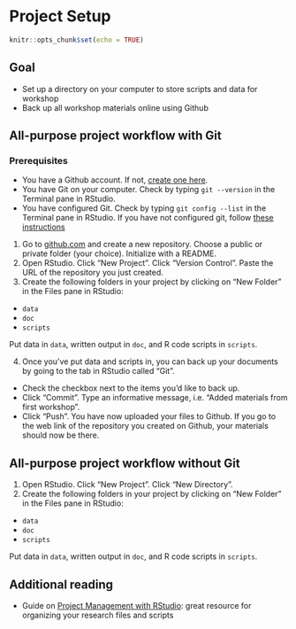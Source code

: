 # Project Setup {-}

```r
knitr::opts_chunk$set(echo = TRUE)
```

## Goal {-}

- Set up a directory on your computer to store scripts and data for workshop
- Back up all workshop materials online using Github

## All-purpose project workflow with Git {-}

### Prerequisites {-}

- You have a Github account. If not, [create one here](https://github.com/).
- You have Git on your computer. Check by typing `git --version` in the Terminal pane in RStudio.
- You have configured Git. Check by typing `git config --list` in the Terminal pane in RStudio. If you have not configured git, follow [these instructions](https://happygitwithr.com/hello-git.html)


1. Go to [github.com](https://github.com/) and create a new repository. Choose a public or private folder (your choice). Initialize with a README.
2. Open RStudio. Click "New Project". Click "Version Control". Paste the URL of the repository you just created.
3. Create the following folders in your project by clicking on "New Folder" in the Files pane in RStudio:

- `data`
- `doc`
- `scripts`

Put data in `data`, written output in `doc`, and R code scripts in `scripts`.

4. Once you've put data and scripts in, you can back up your documents by going to the tab in RStudio called "Git".

- Check the checkbox next to the items you'd like to back up.
- Click "Commit". Type an informative message, i.e. "Added materials from first workshop".
- Click "Push". You have now uploaded your files to Github. If you go to the web link of the repository you created on Github, your materials should now be there.

## All-purpose project workflow without Git {-}

1. Open RStudio. Click "New Project". Click "New Directory".
2. Create the following folders in your project by clicking on "New Folder" in the Files pane in RStudio:

- `data`
- `doc`
- `scripts`

Put data in `data`, written output in `doc`, and R code scripts in `scripts`.

## Additional reading {-}

- Guide on [Project Management with RStudio](https://swcarpentry.github.io/r-novice-gapminder/02-project-intro/): great resource for organizing your research files and scripts

